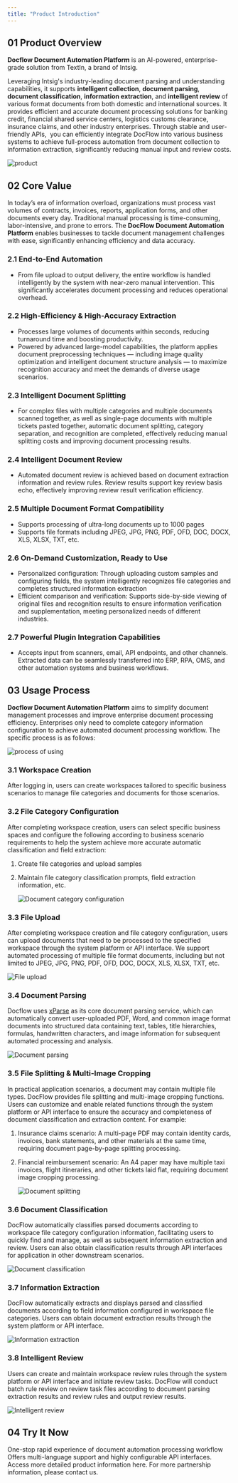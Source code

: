 ```yaml
---
title: "Product Introduction"
---
```


## 01 Product Overview

**Docflow Document Automation Platform** is an AI-powered, enterprise-grade solution from TextIn, a brand of Intsig.

Leveraging Intsig's industry-leading document parsing and understanding capabilities, it supports **intelligent collection**, **document parsing**, **document classification**, **information extraction**, and **intelligent review** of various format documents from both domestic and international sources. It provides efficient and accurate document processing solutions for banking credit, financial shared service centers, logistics customs clearance, insurance claims, and other industry enterprises. Through stable and user-friendly APIs,  you can efficiently integrate DocFlow into various business systems to achieve full-process automation from document collection to information extraction, significantly reducing manual input and review costs.

![product](../images/01.png)

## 02 Core Value

In today’s era of information overload, organizations must process vast volumes of contracts, invoices, reports, application forms, and other documents every day. Traditional manual processing is time-consuming, labor-intensive, and prone to errors. The **DocFlow Document Automation Platform** enables businesses to tackle document management challenges with ease, significantly enhancing efficiency and data accuracy.

### 2.1 **End-to-End Automation**

- From file upload to output delivery, the entire workflow is handled intelligently by the system with near-zero manual intervention. This significantly accelerates document processing and reduces operational overhead.

### 2.2 **High-Efficiency & High-Accuracy Extraction**

- Processes large volumes of documents within seconds, reducing turnaround time and boosting productivity.
- Powered by advanced large-model capabilities, the platform applies document preprocessing techniques — including image quality optimization and intelligent document structure analysis — to maximize recognition accuracy and meet the demands of diverse usage scenarios.

### 2.3 Intelligent Document Splitting

- For complex files with multiple categories and multiple documents scanned together, as well as single-page documents with multiple tickets pasted together, automatic document splitting, category separation, and recognition are completed, effectively reducing manual splitting costs and improving document processing results.

### 2.4 Intelligent Document Review

- Automated document review is achieved based on document extraction information and review rules. Review results support key review basis echo, effectively improving review result verification efficiency.

### 2.5 Multiple Document Format Compatibility

- Supports processing of ultra-long documents up to 1000 pages
- Supports file formats including JPEG, JPG, PNG, PDF, OFD, DOC, DOCX, XLS, XLSX, TXT,  etc.

### 2.6 On-Demand Customization, Ready to Use

- Personalized configuration: Through uploading custom samples and configuring fields, the system intelligently recognizes file categories and completes structured information extraction
- Efficient comparison and verification: Supports side-by-side viewing of original files and recognition results to ensure information verification and supplementation, meeting personalized needs of different industries.

### 2.7 Powerful Plugin Integration Capabilities

- Accepts input from scanners, email, API endpoints, and other channels. Extracted data can be seamlessly transferred into ERP, RPA, OMS, and other automation systems and business workflows.

## 03 Usage Process

**Docflow Document Automation Platform** aims to simplify document management processes and improve enterprise document processing efficiency. Enterprises only need to complete category information configuration to achieve automated document processing workflow. The specific process is as follows:

![process of using](../images/02.png)

### 3.1 Workspace Creation

After logging in, users can create workspaces tailored to specific business scenarios to manage file categories and documents for those scenarios.

### 3.2 File Category Configuration

After completing workspace creation, users can select specific business spaces and configure the following according to business scenario requirements to help the system achieve more accurate automatic classification and field extraction:

1. Create file categories and upload samples
2. Maintain file category classification prompts, field extraction information, etc.

   ![Document category configuration](../images/03.png)

### 3.3 File Upload

After completing workspace creation and file category configuration, users can upload documents that need to be processed to the specified workspace through the system platform or API interface. We support automated processing of multiple file format documents, including but not limited to JPEG, JPG, PNG, PDF, OFD, DOC, DOCX, XLS, XLSX, TXT, etc.

![File upload](../images/04.png)

### 3.4 Document Parsing

Docflow uses [xParse](https://www.textin.com/market/detail/pdf_to_markdown) as its core document parsing service, which can automatically convert user-uploaded PDF, Word, and common image format documents into structured data containing text, tables, title hierarchies, formulas, handwritten characters, and image information for subsequent automated processing and analysis.

![Document parsing](../images/05.png)

### 3.5 File Splitting & Multi-Image Cropping

In practical application scenarios, a document may contain multiple file types. DocFlow provides file splitting and multi-image cropping functions. Users can customize and enable related functions through the system platform or API interface to ensure the accuracy and completeness of document classification and extraction content. For example:

1. Insurance claims scenario: A multi-page PDF may contain identity cards, invoices, bank statements, and other materials at the same time, requiring document page-by-page splitting processing.
2. Financial reimbursement scenario: An A4 paper may have multiple taxi invoices, flight itineraries, and other tickets laid flat, requiring document image cropping processing.

   ![Document splitting](../images/06.png)

### 3.6 Document Classification

DocFlow automatically classifies parsed documents according to workspace file category configuration information, facilitating users to quickly find and manage, as well as subsequent information extraction and review. Users can also obtain classification results through API interfaces for application in other downstream scenarios.

![Document classification](../images/07.png)

### 3.7 Information Extraction

DocFlow automatically extracts and displays parsed and classified documents according to field information configured in workspace file categories. Users can obtain document extraction results through the system platform or API interface.

![Information extraction](../images/08.png)

### 3.8 Intelligent Review

Users can create and maintain workspace review rules through the system platform or API interface and initiate review tasks. DocFlow will conduct batch rule review on review task files according to document parsing extraction results and review rules and output review results.

![Intelligent review](../images/09.png)

## 04 Try It Now

<CardGroup cols={2}>
  <Card title="SaaS Platform" icon="sparkles" href="https://docflow.textin.com/">
    One-stop rapid experience of document automation processing workflow
  </Card>
  <Card title="API" icon="sparkles" href="/api-reference/%E4%B8%8A%E4%BC%A0%E6%96%87%E4%BB%B6">
    Offers multi-language support and highly configurable API interfaces.
  </Card>
  <Card title="Docflow Official Website" icon="sparkles" href="https://www.textin.com/product/textin_docflow">
    Access more detailed product information here.
  </Card>
  <Card title="Contact Us" icon="sparkles" href="https://www.textin.com/contact?type=27&sub_type=1">
    For more partnership information, please contact us.
  </Card>
</CardGroup>